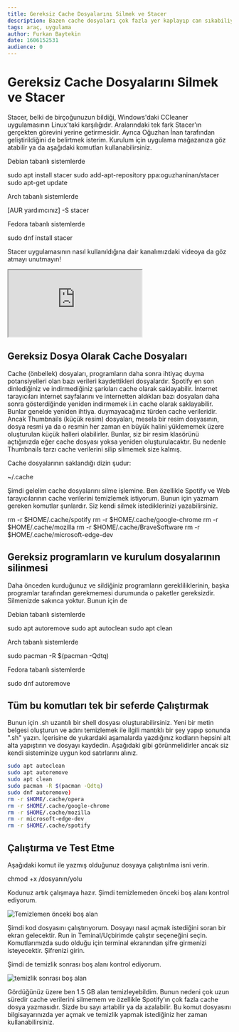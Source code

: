 ```yaml
---
title: Gereksiz Cache Dosyalarını Silmek ve Stacer
description: Bazen cache dosyaları çok fazla yer kaplayıp can sıkabiliyor. Onları temizlemek aslında çok kolay.
tags: araç, uygulama
author: Furkan Baytekin
date: 1606152531
audience: 0
---
```



# Gereksiz Cache Dosyalarını Silmek ve Stacer

Stacer, belki de birçoğunuzun bildiği, Windows'daki CCleaner uygulamasının Linux'taki karşılığıdır. Aralarındaki tek fark Stacer'ın gerçekten görevini yerine getirmesidir. Ayrıca Oğuzhan İnan tarafından geliştirildiğini de belirtmek isterim. Kurulum için uygulama mağazanıza göz atabilir ya da aşağıdaki komutları kullanabilirsiniz.

Debian tabanlı sistemlerde

<Window>
  <Terminal>sudo apt install stacer</Terminal>
  <Terminal>sudo add-apt-repository ppa:oguzhaninan/stacer</Terminal>
  <Terminal>sudo apt-get update</Terminal>
</Window>

Arch tabanlı sistemlerde

<Window>
  <Terminal>[AUR yardımcınız] -S stacer</Terminal>
</Window>

Fedora tabanlı sistemlerde

<Window>
  <Terminal>sudo dnf install stacer</Terminal>
</Window>

Stacer uygulamasının nasıl kullanıldığına dair kanalımızdaki videoya da göz atmayı unutmayın!

<iframe src="https://www.youtube-nocookie.com/embed/tGS2j87BQJQ" title="YouTube video player">Tarayıcınız bu içeriği desteklemiyor.</iframe>

## Gereksiz Dosya Olarak Cache Dosyaları

Cache (önbellek) dosyaları, programların daha sonra ihtiyaç duyma potansiyelleri olan bazı verileri kaydettikleri dosyalardır. Spotify en son dinlediğiniz ve indirmediğiniz şarkıları cache olarak saklayabilir. İnternet tarayıcıları internet sayfalarını ve internetten aldıkları bazı dosyaları daha sonra gösterdiğinde yeniden indirmemek i.in cache olarak saklayabilir. Bunlar genelde yeniden ihtiya. duymayacağınız türden cache verileridir. Ancak Thumbnails (küçük resim) dosyaları, mesela bir resim dosyasının, dosya resmi ya da o resmin her zaman en büyük halini yüklememek üzere oluşturulan küçük halleri olabilirler. Bunlar, siz bir resim klasörünü açtığınızda eğer cache dosyası yoksa yeniden oluşturulacaktır. Bu nedenle Thumbnails tarzı cache verilerini silip silmemek size kalmış.

Cache dosyalarının saklandığı dizin şudur:

<Window>
  <Location>~/.cache</Location>
</Window>

Şimdi gelelim cache dosyalarını silme işlemine. Ben özellikle Spotify ve Web tarayıcılarının cache verilerini temizlemek istiyorum. Bunun için yazmam gereken komutlar şunlardır. Siz kendi silmek istediklerinizi yazabilirsiniz.

<Window>
  <Terminal>rm -r $HOME/.cache/spotify</Terminal>
  <Terminal>rm -r $HOME/.cache/google-chrome</Terminal>
  <Terminal>rm -r $HOME/.cache/mozilla</Terminal>
  <Terminal>rm -r $HOME/.cache/BraveSoftware</Terminal>
  <Terminal>rm -r $HOME/.cache/microsoft-edge-dev</Terminal>
</Window>

## Gereksiz programların ve kurulum dosyalarının silinmesi

Daha önceden kurduğunuz ve sildiğiniz programların gerekliliklerinin, başka programlar tarafından gerekmemesi durumunda o paketler gereksizdir. Silmenizde sakınca yoktur. Bunun için de

Debian tabanlı sistemlerde

<Window>
  <Terminal>sudo apt autoremove</Terminal>
  <Terminal>sudo apt autoclean</Terminal>
  <Terminal>sudo apt clean</Terminal>
</Window>

Arch tabanlı sistemlerde

<Window>
  <Terminal>sudo pacman -R $(pacman -Qdtq)</Terminal>
</Window>

Fedora tabanlı sistemlerde

<Window>
  <Terminal>sudo dnf autoremove</Terminal>
</Window>

## Tüm bu komutları tek bir seferde Çalıştırmak

Bunun için .sh uzantılı bir shell dosyası oluşturabilirsiniz. Yeni bir metin belgesi oluşturun ve adını temizlemek ile ilgili mantıklı bir şey yapıp sonunda ".sh" yazın. İçerisine de yukardaki aşamalarda yazdığınız kodların hepsini alt alta yapıştırın ve dosyayı kaydedin. Aşağıdaki gibi görünmelidirler ancak siz kendi sisteminize uygun kod satırlarını alınız.

```sh
sudo apt autoclean
sudo apt autoremove
sudo apt clean
sudo pacman -R $(pacman -Qdtq)
sudo dnf autoremove)
rm -r $HOME/.cache/opera
rm -r $HOME/.cache/google-chrome
rm -r $HOME/.cache/mozilla
rm -r microsoft-edge-dev
rm -r $HOME/.cache/spotify
```

## Çalıştırma ve Test Etme

Aşağıdaki komut ile yazmış olduğunuz dosyaya çalıştırılma isni verin.

<Window>
  <Terminal>chmod +x /dosyanın/yolu</Terminal>
</Window>

Kodunuz artık çalışmaya hazır. Şimdi temizlemeden önceki boş alanı kontrol ediyorum.

<img alt="Temizlemen önceki boş alan" src="/uploads/blogs/gereksiz_cache_dosyalarini_silmek_ve_stacer/unfreed.png" />

Şimdi kod dosyasını çalıştırıyorum. Dosyayı nasıl açmak istediğini soran bir ekran gelecektir. Run in Teminal/Uçbirimde çalıştır seçeneğini seçin. Komutlarımızda sudo olduğu için terminal ekranından şifre girmenizi isteyecektir. Şifrenizi girin.

Şimdi de temizlik sonrası boş alanı kontrol ediyorum.

<img alt="temizlik sonrası boş alan" src="/uploads/blogs/gereksiz_cache_dosyalarini_silmek_ve_stacer/freed.png" />

Gördüğünüz üzere ben 1.5 GB alan temizleyebildim. Bunun nedeni çok uzun süredir cache verilerini silmemem ve özellikle Spotify'ın çok fazla cache dosya yazmasıdır. Sizde bu sayı artabilir ya da azalabilir. Bu komut dosyasını bilgisayarınızda yer açmak ve temizlik yapmak istediğiniz her zaman kullanabilirsiniz.